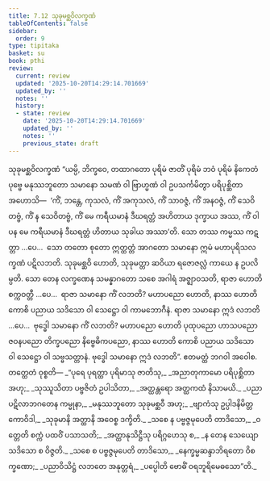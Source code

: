 ```yaml
---
title: 7.12 သုခုမစ္ဆဝိလက္ခဏံ
tableOfContents: false
sidebar:
  order: 9
type: tipitaka
basket: su
book: pthi
review:
  current: review
  updated: '2025-10-20T14:29:14.701669'
  updated_by: ''
  notes: ''
  history:
  - state: review
    date: '2025-10-20T14:29:14.701669'
    updated_by: ''
    notes: ''
    previous_state: draft
---
```



<DynamicBreadcrumb />


<ReviewStatus review={frontmatter.review} showDetails={true} />

<HypothesisAnnotation frontmatter={frontmatter} />

<Paragraph number="465" type="center" book="pthi">
<Emphasis>သုခုမစ္ဆဝိလက္ခဏံ</Emphasis>
</Paragraph>

<Division number="216" book="pthi" e="ch" v="8" p="128">

<Paragraph number="466" book="pthi">
“ယမ္ပိ, ဘိက္ခဝေ, တထာဂတော ပုရိမံ ဇာတိံ ပုရိမံ ဘဝံ ပုရိမံ နိကေတံ ပုဗ္ဗေ မနုဿဘူတော သမာနော သမဏံ ဝါ ဗြာဟ္မဏံ ဝါ ဥပသင်္ကမိတွာ ပရိပုစ္ဆိတာ အဟောသိ—  ‘ကိံ, ဘန္တေ, ကုသလံ, ကိံ အကုသလံ, ကိံ သာဝဇ္ဇံ, ကိံ အနဝဇ္ဇံ, ကိံ သေဝိတဗ္ဗံ, ကိံ န သေဝိတဗ္ဗံ, ကိံ မေ ကရီယမာနံ ဒီဃရတ္တံ အဟိတာယ ဒုက္ခာယ အဿ, ကိံ ဝါ ပန မေ ကရီယမာနံ ဒီဃရတ္တံ ဟိတာယ သုခါယ အဿာ’တိ. သော တဿ ကမ္မဿ ကဋတ္တာ …ပေ…  သော တတော စုတော ဣတ္ထတ္တံ အာဂတော သမာနော ဣမံ မဟာပုရိသလက္ခဏံ ပဋိလဘတိ. သုခုမစ္ဆဝိ ဟောတိ, သုခုမတ္တာ ဆဝိယာ ရဇောဇလ္လံ ကာယေ န ဥပလိမ္ပတိ.
</Paragraph>

<Paragraph number="467" book="pthi">
သော တေန လက္ခဏေန သမန္နာဂတော သစေ အဂါရံ အဇ္ဈာဝသတိ, ရာဇာ ဟောတိ စက္ကဝတ္တီ …ပေ…  ရာဇာ သမာနော ကိံ လဘတိ? မဟာပညော ဟောတိ, နာဿ ဟောတိ ကောစိ ပညာယ သဒိသော ဝါ သေဋ္ဌော ဝါ ကာမဘောဂီနံ. ရာဇာ သမာနော ဣဒံ လဘတိ …ပေ…  ဗုဒ္ဓေါ သမာနော ကိံ လဘတိ? မဟာပညော ဟောတိ ပုထုပညော ဟာသပညော ဇဝနပညော တိက္ခပညော နိဗ္ဗေဓိကပညော, နာဿ ဟောတိ ကောစိ ပညာယ သဒိသော ဝါ သေဋ္ဌော ဝါ သဗ္ဗသတ္တာနံ. ဗုဒ္ဓေါ သမာနော ဣဒံ လဘတိ”. ဧတမတ္ထံ ဘဂဝါ အဝေါစ.
</Paragraph>

</Division>
<Division number="217" book="pthi" e="ch" v="8" p="129">

<Paragraph number="468" book="pthi">
တတ္ထေတံ ဝုစ္စတိ—
</Paragraph>

<Paragraph number="469" type="verses" book="pthi">
_“ပုရေ ပုရတ္ထာ ပုရိမာသု ဇာတိသု,_  
_အညာတုကာမော ပရိပုစ္ဆိတာ အဟု;_  
_သုဿူသိတာ ပဗ္ဗဇိတံ ဥပါသိတာ,_  
_အတ္ထန္တရော အတ္ထကထံ နိသာမယိ._  

</Paragraph>

<Paragraph number="470" type="verses" book="pthi">
_ပညာပဋိလာဘဂတေန ကမ္မုနာ,_  
_မနုဿဘူတော သုခုမစ္ဆဝီ အဟု;_  
_ဗျာကံသု ဥပ္ပါဒနိမိတ္တကောဝိဒါ,_  
_သုခုမာနိ အတ္ထာနိ အဝေစ္စ ဒက္ခိတိ._  

</Paragraph>

<Paragraph number="471" type="verses" book="pthi">
_သစေ န ပဗ္ဗဇ္ဇမုပေတိ တာဒိသော,_  
_ဝတ္တေတိ စက္ကံ ပထဝိံ ပသာသတိ;_  
_အတ္ထာနုသိဋ္ဌီသု ပရိဂ္ဂဟေသု စ,_  
_န တေန သေယျော သဒိသော စ ဝိဇ္ဇတိ._  

</Paragraph>

<Paragraph number="472" type="verses" book="pthi">
_သစေ စ ပဗ္ဗဇ္ဇမုပေတိ တာဒိသော,_  
_နေက္ခမ္မဆန္ဒာဘိရတော ဝိစက္ခဏော;_  
_ပညာဝိသိဋ္ဌံ လဘတေ အနုတ္တရံ,_  
_ပပ္ပေါတိ ဗောဓိံ ဝရဘူရိမေဓသော”တိ._
</Paragraph>
</Division>